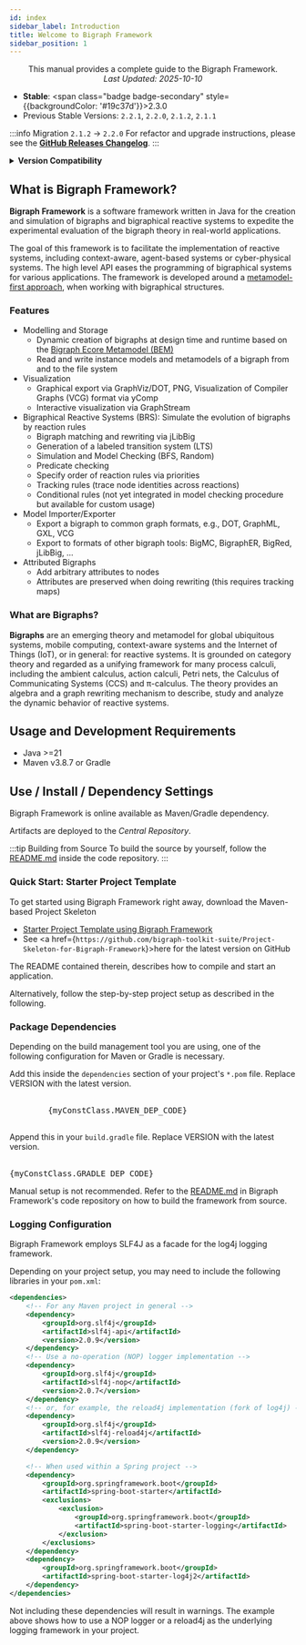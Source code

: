 ```yaml
---
id: index
sidebar_label: Introduction
title: Welcome to Bigraph Framework
sidebar_position: 1
---
```



<center>
    <p>
        This manual provides a complete guide to the Bigraph Framework. <br/>
        <i>Last Updated: 2025-10-10</i>
    </p>
</center>


- **Stable**: <span class="badge badge-secondary" style={{backgroundColor: '#19c37d'}}>2.3.0</span>
- Previous Stable Versions: `2.2.1`, `2.2.0`, `2.1.2`, `2.1.1`

[//]: # (- Latest Experimental Version: <span class="badge badge-secondary" style={{backgroundColor: '#7952b3'}}>3.0.0-SNAPSHOT</span>)

:::info Migration `2.1.2` → `2.2.0`
For refactor and upgrade instructions, please see the
[**GitHub Releases Changelog**](https://github.com/bigraph-toolkit-suite/bigraphs.bigraph-framework/releases/tag/v2.2.0).
:::

<details style={{ background: 'transparent' }}>
    <summary><strong>Version Compatibility</strong></summary>

This table specifies the metamodel standards supported by the Bigraph Framework.

<table border="0">
        <tr>
            <th>Bigraph Framework</th>
            <th>Bigraph Ecore Metamodel</th>
        </tr>
        <tr>
            <td>1.0.0</td>
            <td>1.6.0</td>
        </tr>
        <tr>
            <td>1.1.0</td>
            <td>1.6.1</td>
        </tr>
        <tr>
            <td>2.2.1, 2.2.0, 2.1.2, 2.1.1, <br/>2.1.0, 2.0.2, 2.0.1</td>
            <td>2.0.1, 1.6.1</td>
        </tr>
        <tr>
            <td>2.3.0</td>
            <td>2.0.2</td>
        </tr>
</table>

:::caution Caution
Since version 1.0.0 of Bigraph Framework: The new groupID and base package name `org.bigraphs.*` is used instead of the former one
`de.tudresden.inf.st.bigraphs.*`.
:::

</details>

## What is Bigraph Framework?

**Bigraph Framework** is a software framework
written in Java for the creation and simulation of bigraphs and bigraphical reactive systems
to expedite the experimental evaluation of the bigraph theory in real-world applications.

The goal of this framework is to facilitate the implementation of reactive systems, including context-aware, agent-based systems or cyber-physical systems.
The high level API eases the programming of bigraphical systems for various applications.
The framework is developed around a [metamodel-first approach](https://github.com/bigraph-toolkit-suite/bigraphs.bigraph-ecore-metamodel), when working with bigraphical structures.

### Features

- Modelling and Storage
    - Dynamic creation of bigraphs at design time and runtime based on the [Bigraph Ecore Metamodel (BEM)](https://github.com/bigraph-toolkit-suite/bigraphs.bigraph-ecore-metamodel)
    - Read and write instance models and metamodels of a bigraph from and to the file system
- Visualization
    - Graphical export via GraphViz/DOT, PNG, Visualization of Compiler Graphs (VCG) format via yComp
    - Interactive visualization via GraphStream
- Bigraphical Reactive Systems (BRS): Simulate the evolution of bigraphs by reaction rules
    - Bigraph matching and rewriting via jLibBig
    - Generation of a labeled transition system (LTS)
    - Simulation and Model Checking (BFS, Random)
    - Predicate checking
    - Specify order of reaction rules via priorities
    - Tracking rules (trace node identities across reactions)
    - Conditional rules (not yet integrated in model checking procedure but available for custom usage)
- Model Importer/Exporter
    - Export a bigraph to common graph formats, e.g., DOT, GraphML, GXL, VCG
    - Export to formats of other bigraph tools: BigMC, BigraphER, BigRed, jLibBig, ...
- Attributed Bigraphs
    - Add arbitrary attributes to nodes
    - Attributes are preserved when doing rewriting (this requires tracking maps)

### What are Bigraphs?

**Bigraphs** are an emerging theory and metamodel for global ubiquitous systems,
mobile computing, context-aware systems and the Internet of Things (IoT), or in general: for reactive systems.
It is grounded on category theory and regarded as a unifying framework for many process calculi, including the ambient calculus, action calculi, Petri nets,
the Calculus of Communicating Systems (CCS) and π-calculus.
The theory provides an algebra and a graph rewriting mechanism to describe, study and analyze the dynamic behavior of reactive systems.

## Usage and Development Requirements

- Java >=21
- Maven v3.8.7 or Gradle


## Use / Install / Dependency Settings

Bigraph Framework is online available as Maven/Gradle dependency.

Artifacts are deployed to the _Central Repository_.

:::tip Building from Source
To build the source by yourself, follow the [README.md](https://github.com/bigraph-toolkit-suite/bigraphs.bigraph-framework/blob/main/README.md) inside the code repository.
:::

### Quick Start: Starter Project Template

To get started using Bigraph Framework right away, download the Maven-based Project Skeleton

- [Starter Project Template using Bigraph Framework](https://www.bigraphs.org/software/bigraph-framework/download/Project-Skeleton-for-Bigraph-Framework.zip)
- See <a href={`https://github.com/bigraph-toolkit-suite/Project-Skeleton-for-Bigraph-Framework`}>here</a> for the latest version on GitHub

The README contained therein, describes how to compile and start an application.

Alternatively, follow the step-by-step project setup as described in the following.

### Package Dependencies

Depending on the build management tool you are using, one of the following
configuration for Maven or Gradle is necessary.


<Tabs>
    <TabItem value="maven" label="Maven" default>
        Add this inside the <code>dependencies</code> section of your project's <code>*.pom</code> file.
        Replace VERSION with the latest version.
        <br/>
        <br/>
        <pre>
        {myConstClass.MAVEN_DEP_CODE}
        </pre>
    </TabItem>
    <TabItem value="gradle" label="Gradle">
        Append this in your <code>build.gradle</code> file.
        Replace VERSION with the latest version.
        <br/>
        <br/>
        <pre>{myConstClass.GRADLE_DEP_CODE}</pre>
    </TabItem>
    <TabItem value="manually" label="Manually">
        Manual setup is not recommended.
        Refer to the <a href={"https://github.com/bigraph-toolkit-suite/bigraphs.bigraph-framework/blob/main/README.md"}>README.md</a> in Bigraph Framework's code repository on how to build the framework from source.
    </TabItem>
</Tabs>

[//]: # (### Repository Setup for SNAPSHOT Releases)

[//]: # ()
[//]: # (No additional configuration is necessary to resolve the dependencies above!)

[//]: # ()
[//]: # (However, if you want SNAPSHOT releases, the following custom repository must be added as well.)

[//]: # (The configuration for Maven and Gradle is provided below.)

[//]: # ()
[//]: # (<Tabs>)

[//]: # (    <TabItem value="maven" label="Maven" default>)

[//]: # (        The following Maven repository entry must be added to the <code>repositories</code> element of a <code>pom.xml</code> of a Maven-based Java project:)

[//]: # (        <pre>{myConstClass2.MAVEN_REP_CODE}</pre>)

[//]: # (    </TabItem>)

[//]: # (    <TabItem value="gradle" label="Gradle">)

[//]: # (        For Gradle, add this to the project's build gradle file:)

[//]: # (        <pre>{myConstClass2.GRADLE_REP_CODE}</pre>)

[//]: # (    </TabItem>)

[//]: # (</Tabs>)

### Logging Configuration

Bigraph Framework employs SLF4J as a facade for the log4j logging framework.

Depending on your project setup, you may need to include the following libraries in your `pom.xml`:

```xml
<dependencies>
    <!-- For any Maven project in general -->
    <dependency>
        <groupId>org.slf4j</groupId>
        <artifactId>slf4j-api</artifactId>
        <version>2.0.9</version>
    </dependency>
    <!-- Use a no-operation (NOP) logger implementation -->
    <dependency>
        <groupId>org.slf4j</groupId>
        <artifactId>slf4j-nop</artifactId>
        <version>2.0.7</version>
    </dependency>
    <!-- or, for example, the reload4j implementation (fork of log4j) -->
    <dependency>
        <groupId>org.slf4j</groupId>
        <artifactId>slf4j-reload4j</artifactId>
        <version>2.0.9</version>
    </dependency>

    <!-- When used within a Spring project -->
    <dependency>
        <groupId>org.springframework.boot</groupId>
        <artifactId>spring-boot-starter</artifactId>
        <exclusions>
            <exclusion>
                <groupId>org.springframework.boot</groupId>
                <artifactId>spring-boot-starter-logging</artifactId>
            </exclusion>
        </exclusions>
    </dependency>
    <dependency>
        <groupId>org.springframework.boot</groupId>
        <artifactId>spring-boot-starter-log4j2</artifactId>
    </dependency>
</dependencies>
```

Not including these dependencies will result in warnings.
The example above shows how to use a NOP logger or a reload4j as the underlying logging framework in your project.

